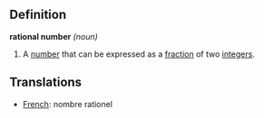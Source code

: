 ==Definition==

'''rational number''' ''(noun)''
# A [[number]] that can be expressed as a [[fraction]] of two [[integer]]s.

==Translations==
*[[French]]: nombre rationel